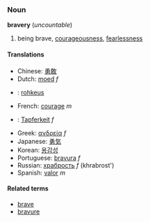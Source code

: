 ===Noun===
'''bravery''' (''uncountable'')
#being brave, [[courageousness]], [[fearlessness]]

====Translations====
*Chinese: [[勇敢]]
*Dutch: [[moed]] ''f''
*{{msg:fi}}: [[rohkeus]]
*French: [[courage]] ''m''
*{{msg:ge}}: [[Tapferkeit]] ''f''
*Greek: [[ανδρεία]] ''f''
*Japanese: [[勇気]]
*Korean: [[용감성]]
*Portuguese: [[bravura]] ''f''
*Russian: [[храбрость]] ''f'' (khrabrost')
*Spanish: [[valor]] ''m''

====Related terms====
*[[brave]]
*[[bravure]]